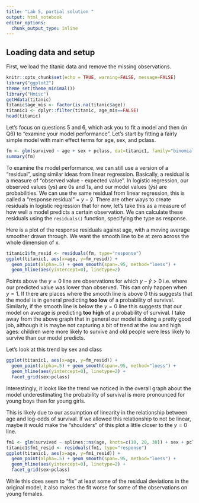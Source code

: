 ```yaml
---
title: "Lab 5, partial solution "
output: html_notebook
editor_options: 
  chunk_output_type: inline
---
```


## Loading data and setup

First, we load the titanic data and remove the missing observations.
```r
knitr::opts_chunk$set(echo = TRUE, warning=FALSE, message=FALSE)
library("ggplot2")
theme_set(theme_minimal())
library("Hmisc")
getHdata(titanic)
titanic$age_mis <- factor(is.na(titanic$age))
titanic1 <- dplyr::filter(titanic, age_mis==FALSE)
head(titanic)
```

Let's focus on questions 5 and 6, which ask you to fit a model and then (in Q6) to "examine your model performance". Let's start by fitting a fairly simple model with main effect terms for age, sex, and pclass.

```r
fm <- glm(survived ~ age + sex + pclass, dat=titanic1, family="binomial")
summary(fm)
```

To examine the model performance, we can still use a version of a "residual", using similar ideas from linear regression. Basically, a residual is a measure of "observed value - expected value". In logistic regression, our observed values ($y$s) are 0s and 1s, and our model values ($\hat y$s) are probabilities. We can use the same residual from linear regression, this is called a "response residual" = $y-\hat y$. There are other ways to create residuals in logistic regression that for now, let's take this as a measure of how well a model predicts a certain observation. We can calculate these residuals using the `residuals()` function, specifying the type as response.

Here is a plot of the response residuals against age, with a moving average smoother drawn through. We want the smooth line to be at zero across the whole dimension of x.
```r
titanic1$fm_resid <- residuals(fm, type="response")
ggplot(titanic1, aes(x=age, y=fm_resid)) + 
  geom_point(alpha=.5) + geom_smooth(span=.95, method="loess") + 
  geom_hline(aes(yintercept=0), linetype=2)
```

Points above the $y=0$ line are observations for which $y-\hat y>0$ i.e. where our predicted value was lower than observed. This can only happen when $y=1$. If there are places where the smooth line is above 0 this suggests that the model is in general predicting __too low__ of a probability of survival. Similarly, if the smooth line is below the $y=0$ line this suggests that our model on average is predicting __too high__ of a probability of survival. I take away from the above graph that in general our model is doing a pretty good job, although it is maybe not capturing a bit of trend at the low and high ages: children were more likely to survive and old people were less likely to survive than our model predicts.

Let's look at this trend by sex and class
```r
ggplot(titanic1, aes(x=age, y=fm_resid)) + 
  geom_point(alpha=.5) + geom_smooth(span=.95, method="loess") + 
  geom_hline(aes(yintercept=0), linetype=2) +
  facet_grid(sex~pclass)

```

Interestingly, it looks like the trend we noticed in the overall graph about the model underestimating the probability of survival is more pronounced for young boys than for young girls.

This is likely due to our assumption of linearity in the relationship between age and log-odds of survival. If we allowed this relationship to not be linear, maybe it would make the "shoulders" of this plot a little closer to the $y=0$ line. 


```r
fm1 <- glm(survived ~ splines::ns(age, knots=c(10, 20, 30)) + sex + pclass, dat=titanic1, family="binomial")
titanic1$fm1_resid <- residuals(fm1, type="response")
ggplot(titanic1, aes(x=age, y=fm1_resid)) + 
  geom_point(alpha=.5) + geom_smooth(span=.95, method="loess") + 
  geom_hline(aes(yintercept=0), linetype=2) +
  facet_grid(sex~pclass)
```

While this does seem to "fix" at least some of the residual deviations in the original model, it also makes the fit worse for some of the observations on young females.  

